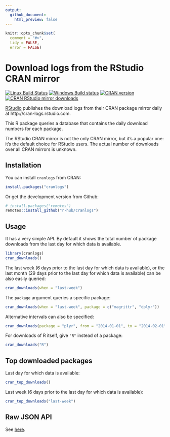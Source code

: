 ```yaml
---
output:
  github_document:
    html_preview: false
---
```


<!-- README.md is generated from README.Rmd. Please edit that file -->

```r
knitr::opts_chunk$set(
  comment = "#>",
  tidy = FALSE,
  error = FALSE)
```

# Download logs from the RStudio CRAN mirror

[![Linux Build Status](https://travis-ci.org/r-hub/cranlogs.svg?branch=master)](https://travis-ci.org/r-hub/cranlogs)
[![Windows Build status](https://ci.appveyor.com/api/projects/status/github/metacran/cranlogs?svg=true)](https://ci.appveyor.com/project/gaborcsardi/cranlogs)
[![CRAN version](http://www.r-pkg.org/badges/version/cranlogs)](http://www.r-pkg.org/pkg/cranlogs)
[![CRAN RStudio mirror downloads](http://cranlogs.r-pkg.org/badges/cranlogs)](http://www.r-pkg.org/pkg/cranlogs)

[RStudio](http://www.rstudio.com) publishes the download logs from
their CRAN package mirror daily at http://cran-logs.rstudio.com.

This R package queries a database that contains the daily download
numbers for each package.

The RStudio CRAN mirror is not the only CRAN mirror, but it's a popular one: it's the default choice for RStudio users. The actual number of downloads
 over all CRAN mirrors is unknown.

## Installation

You can install `cranlogs` from CRAN:

```r
install.packages("cranlogs")
```

Or get the development version from Github:

```r
# install.packages("remotes")
remotes::install_github("r-hub/cranlogs")
```

## Usage

It has a very simple API. By default it shows the total number of
package downloads from the last day for which data is available.

```r
library(cranlogs)
cran_downloads()
```

The last week (6 days prior to the last day for which data is available), or the last month (29 days prior to the last day for which data is available) can be also easily queried:

```r
cran_downloads(when = "last-week")
```

The `package` argument queries a specific package:

```r
cran_downloads(when = "last-week", package = c("magrittr", "dplyr"))
```

Alternative intervals can also be specified:

```r
cran_downloads(package = "plyr", from = "2014-01-01", to = "2014-02-01")
```

For downloads of R itself, give `"R"` instead of a package:

```r
cran_downloads("R")
```

## Top downloaded packages

Last day for which data is available:

```r
cran_top_downloads()
```

Last week (6 days prior to the last day for which data is available):

```r
cran_top_downloads("last-week")
```

## Raw JSON API

See [here](https://github.com/r-hubs/cranlogs.app).
